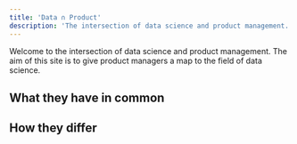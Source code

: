 ```yaml
---
title: 'Data ∩ Product'
description: 'The intersection of data science and product management.'
---
```

Welcome to the intersection of data science and product management. The aim of this site is to give product managers a map to the field of data science.

## What they have in common

## How they differ